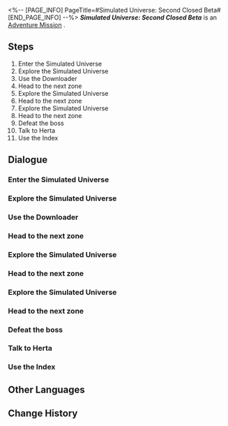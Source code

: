 <%-- [PAGE_INFO]
PageTitle=#Simulated Universe: Second Closed Beta#
[END_PAGE_INFO] --%>
{{Stub|Dialogue, characters, and location(s)}}
{{Mission Infobox
|id            = 4030002
|title         = 
|image         = Mission Simulated Universe: Second Closed Beta.png
|type          = Adventure
|event_name    = 
|chapter       = 
|requirements  = [[Trailblaze Mission]] ''[[Simulated Universe: First Closed Beta]]'' completed
|summary       = <!--official mission summary from Fate's Atlas-->
|characters    = <!--characters that appear in this mission-->
|startLocation = <!--location as it intially appears on the mission screen-->
|world         = <!--i.e. Penacony-->
|area          = <!--i.e. A Child's Dream-->
|prev          = 
|next          = 
|exp           = 1000
|credits       = 15000
|stellarJade   = 
|other         = {{Card List|Adventure Log*3; Condensed Aether*3|delim=;}}
}}
'''''Simulated Universe: Second Closed Beta''''' is an [[Adventure Mission]]<!--in [world]-->.

==Steps==
# Enter the Simulated Universe
# Explore the Simulated Universe
# Use the Downloader
# Head to the next zone
# Explore the Simulated Universe
# Head to the next zone
# Explore the Simulated Universe
# Head to the next zone
# Defeat the boss
# Talk to Herta
# Use the Index

<!--
==Gameplay Notes==

--><!--
==Trial Character==

-->
==Dialogue==
{{Stub Dialogue}}
{{Dialogue Start}}
:{{tx}}
{{Dialogue End}}

===Enter the Simulated Universe===
{{Mission Description|type=adventure|location=<!--to be added-->|update|Herta asks you to enter the Simulated Universe created by the Genius Society while pretending to be the Aeon of Trailblaze, and try to glean the secret of Aeons and Paths from the simulated Aeons.}}
{{Dialogue Start}}
:{{tx}}
{{Dialogue End}}

===Explore the Simulated Universe===
{{Mission Description|type=adventure|location=<!--to be added-->|update|Herta asks you to enter the Simulated Universe created by the Genius Society while pretending to be the Aeon of Trailblaze, and try to glean the secret of Aeons and Paths from the simulated Aeons.}}
{{Dialogue Start}}
:{{tx}}
{{Dialogue End}}

===Use the Downloader===
{{Mission Description|type=adventure|location=<!--to be added-->|update|Herta asks you to enter the Simulated Universe created by the Genius Society while pretending to be the Aeon of Trailblaze, and try to glean the secret of Aeons and Paths from the simulated Aeons.}}
{{Dialogue Start}}
:{{tx}}
{{Dialogue End}}

===Head to the next zone===
{{Mission Description|type=adventure|location=<!--to be added-->|update|Herta asks you to enter the Simulated Universe created by the Genius Society while pretending to be the Aeon of Trailblaze, and try to glean the secret of Aeons and Paths from the simulated Aeons.}}
{{Dialogue Start}}
:{{tx}}
{{Dialogue End}}

===Explore the Simulated Universe===
{{Mission Description|type=adventure|location=<!--to be added-->|update|Herta asks you to enter the Simulated Universe created by the Genius Society while pretending to be the Aeon of Trailblaze, and try to glean the secret of Aeons and Paths from the simulated Aeons.}}
{{Dialogue Start}}
:{{tx}}
{{Dialogue End}}

===Head to the next zone===
{{Mission Description|type=adventure|location=<!--to be added-->|update|Herta asks you to enter the Simulated Universe created by the Genius Society while pretending to be the Aeon of Trailblaze, and try to glean the secret of Aeons and Paths from the simulated Aeons.}}
{{Dialogue Start}}
:{{tx}}
{{Dialogue End}}

===Explore the Simulated Universe===
{{Mission Description|type=adventure|location=<!--to be added-->|update|Herta asks you to enter the Simulated Universe created by the Genius Society while pretending to be the Aeon of Trailblaze, and try to glean the secret of Aeons and Paths from the simulated Aeons.}}
{{Dialogue Start}}
:{{tx}}
{{Dialogue End}}

===Head to the next zone===
{{Mission Description|type=adventure|location=<!--to be added-->|update|Herta asks you to enter the Simulated Universe created by the Genius Society while pretending to be the Aeon of Trailblaze, and try to glean the secret of Aeons and Paths from the simulated Aeons.}}
{{Dialogue Start}}
:{{tx}}
{{Dialogue End}}

===Defeat the boss===
{{Mission Description|type=adventure|location=<!--to be added-->|update|Herta asks you to enter the Simulated Universe created by the Genius Society while pretending to be the Aeon of Trailblaze, and try to glean the secret of Aeons and Paths from the simulated Aeons.}}
{{Dialogue Start}}
:{{tx}}
{{Dialogue End}}

===Talk to Herta===
{{Mission Description|type=adventure|location=<!--to be added-->|update|Herta asks you to enter the Simulated Universe created by the Genius Society while pretending to be the Aeon of Trailblaze, and try to glean the secret of Aeons and Paths from the simulated Aeons.}}
{{Dialogue Start}}
:{{tx}}
{{Dialogue End}}

===Use the Index===
{{Mission Description|type=adventure|location=<!--to be added-->|update|Herta asks you to enter the Simulated Universe created by the Genius Society while pretending to be the Aeon of Trailblaze, and try to glean the secret of Aeons and Paths from the simulated Aeons.}}
{{Dialogue Start}}
:{{tx}}
{{Dialogue End}}

==Other Languages==
{{Other Languages
|en   = Simulated Universe: Second Closed Beta
|zhs  = 模拟宇宙•漫游测试
|zht  = 模擬宇宙•漫遊測試
|ja   = 模擬宇宙・巡星テスト
|ko   = 시뮬레이션 우주•2차 클로즈 베타
|es   = Universo Simulado: segunda beta cerrada
|fr   = Univers simulé : Deuxième bêta fermée
|ru   = Виртуальная вселенная: Второй бета-тест
|th   = Simulated Universe: การทดสอบประสิทธิภาพ
|vi   = Vũ Trụ Mô Phỏng - Thử Nghiệm Close Beta
|de   = Universum-Simulation: Zweite geschlossene Beta
|id   = Simulated Universe: Tes Penjelajahan
|pt   = Universo Simulado: Segundo Beta Fechado
}}

==Change History==
{{Change History|1.0}}
